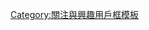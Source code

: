 {{Userbox-2
  |border-c = #B20000
  |border-s = 1
  |id1-c    = #B20000
  |id1-s    = 12
  |id1-fc   = #FFFFFF
  |id2-fc   = 
  |info-c   = #FFFFFF
  |info-s   = 9
  |info-fc  = #00054F
  |id1      = 九鐵
  |id2      = [[File:KCR logo.svg|40px]]
  |info     = 這個用戶喜歡'''[[九廣鐵路|<span style="color: #00054F;">九廣鐵路</span>]]'''。
}}<includeonly>[[Category:喜歡九廣鐵路的維基人|{{BASEPAGENAME}}]]</includeonly><noinclude>
[[Category:關注與興趣用戶框模板]]
</noinclude>